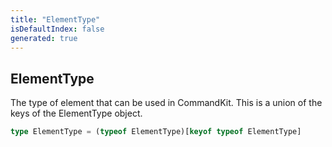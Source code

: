 ```yaml
---
title: "ElementType"
isDefaultIndex: false
generated: true
---
```



<!-- This file was generated from the CommandKit source. Do not modify. Instead, re-run the "docgen" script -->


## ElementType

<GenerationInfo sourceFile="packages/commandkit/src/components/common/element.ts" sourceLine="20" packageName="commandkit" />

The type of element that can be used in CommandKit.
This is a union of the keys of the ElementType object.

```ts title="Signature"
type ElementType = (typeof ElementType)[keyof typeof ElementType]
```
